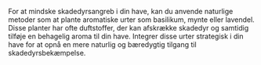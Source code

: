 For at mindske skadedyrsangreb i din have, kan du anvende naturlige metoder som at plante aromatiske urter som basilikum, mynte eller lavendel. Disse planter har ofte duftstoffer, der kan afskrække skadedyr og samtidig tilføje en behagelig aroma til din have. Integrer disse urter strategisk i din have for at opnå en mere naturlig og bæredygtig tilgang til skadedyrsbekæmpelse.

